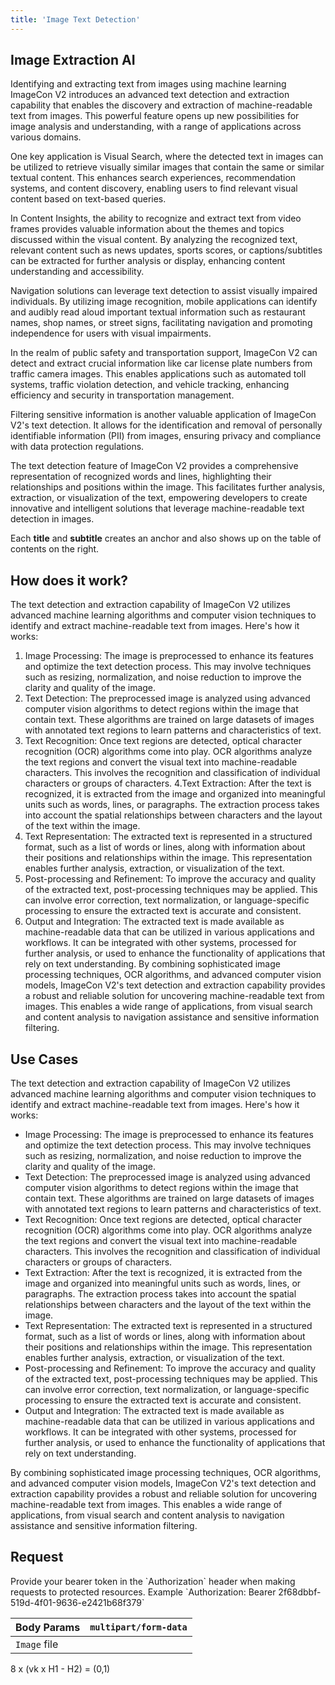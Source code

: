 ```yaml
---
title: 'Image Text Detection'
---
```


## Image Extraction AI

Identifying and extracting text from images using machine learning
ImageCon V2 introduces an advanced text detection and extraction capability that enables the discovery and extraction of machine-readable text from images. This powerful feature opens up new possibilities for image analysis and understanding, with a range of applications across various domains.

One key application is Visual Search, where the detected text in images can be utilized to retrieve visually similar images that contain the same or similar textual content. This enhances search experiences, recommendation systems, and content discovery, enabling users to find relevant visual content based on text-based queries.

In Content Insights, the ability to recognize and extract text from video frames provides valuable information about the themes and topics discussed within the visual content. By analyzing the recognized text, relevant content such as news updates, sports scores, or captions/subtitles can be extracted for further analysis or display, enhancing content understanding and accessibility.

Navigation solutions can leverage text detection to assist visually impaired individuals. By utilizing image recognition, mobile applications can identify and audibly read aloud important textual information such as restaurant names, shop names, or street signs, facilitating navigation and promoting independence for users with visual impairments.

In the realm of public safety and transportation support, ImageCon V2 can detect and extract crucial information like car license plate numbers from traffic camera images. This enables applications such as automated toll systems, traffic violation detection, and vehicle tracking, enhancing efficiency and security in transportation management.

Filtering sensitive information is another valuable application of ImageCon V2's text detection. It allows for the identification and removal of personally identifiable information (PII) from images, ensuring privacy and compliance with data protection regulations.

The text detection feature of ImageCon V2 provides a comprehensive representation of recognized words and lines, highlighting their relationships and positions within the image. This facilitates further analysis, extraction, or visualization of the text, empowering developers to create innovative and intelligent solutions that leverage machine-readable text detection in images.

<Tip>

Each **title** and **subtitle** creates an anchor and also shows up on the table of contents on the right.

</Tip>

## How does it work?

The text detection and extraction capability of ImageCon V2 utilizes advanced machine learning algorithms and computer vision techniques to identify and extract machine-readable text from images. Here's how it works:
1. Image Processing: The image is preprocessed to enhance its features and optimize the text detection process. This may involve techniques such as resizing, normalization, and noise reduction to improve the clarity and quality of the image.
2. Text Detection: The preprocessed image is analyzed using advanced computer vision algorithms to detect regions within the image that contain text. These algorithms are trained on large datasets of images with annotated text regions to learn patterns and characteristics of text.
3. Text Recognition: Once text regions are detected, optical character recognition (OCR) algorithms come into play. OCR algorithms analyze the text regions and convert the visual text into machine-readable characters. This involves the recognition and classification of individual characters or groups of characters.
4.Text Extraction: After the text is recognized, it is extracted from the image and organized into meaningful units such as words, lines, or paragraphs. The extraction process takes into account the spatial relationships between characters and the layout of the text within the image.
5. Text Representation: The extracted text is represented in a structured format, such as a list of words or lines, along with information about their positions and relationships within the image. This representation enables further analysis, extraction, or visualization of the text.
6. Post-processing and Refinement: To improve the accuracy and quality of the extracted text, post-processing techniques may be applied. This can involve error correction, text normalization, or language-specific processing to ensure the extracted text is accurate and consistent.
7. Output and Integration: The extracted text is made available as machine-readable data that can be utilized in various applications and workflows. It can be integrated with other systems, processed for further analysis, or used to enhance the functionality of applications that rely on text understanding.
By combining sophisticated image processing techniques, OCR algorithms, and advanced computer vision models, ImageCon V2's text detection and extraction capability provides a robust and reliable solution for uncovering machine-readable text from images. This enables a wide range of applications, from visual search and content analysis to navigation assistance and sensitive information filtering.

## Use Cases

The text detection and extraction capability of ImageCon V2 utilizes advanced machine learning algorithms and computer vision techniques to identify and extract machine-readable text from images. Here's how it works:
* Image Processing: The image is preprocessed to enhance its features and optimize the text detection process. This may involve techniques such as resizing, normalization, and noise reduction to improve the clarity and quality of the image.
* Text Detection: The preprocessed image is analyzed using advanced computer vision algorithms to detect regions within the image that contain text. These algorithms are trained on large datasets of images with annotated text regions to learn patterns and characteristics of text.
* Text Recognition: Once text regions are detected, optical character recognition (OCR) algorithms come into play. OCR algorithms analyze the text regions and convert the visual text into machine-readable characters. This involves the recognition and classification of individual characters or groups of characters.
* Text Extraction: After the text is recognized, it is extracted from the image and organized into meaningful units such as words, lines, or paragraphs. The extraction process takes into account the spatial relationships between characters and the layout of the text within the image.
* Text Representation: The extracted text is represented in a structured format, such as a list of words or lines, along with information about their positions and relationships within the image. This representation enables further analysis, extraction, or visualization of the text.
* Post-processing and Refinement: To improve the accuracy and quality of the extracted text, post-processing techniques may be applied. This can involve error correction, text normalization, or language-specific processing to ensure the extracted text is accurate and consistent.
* Output and Integration: The extracted text is made available as machine-readable data that can be utilized in various applications and workflows. It can be integrated with other systems, processed for further analysis, or used to enhance the functionality of applications that rely on text understanding.

By combining sophisticated image processing techniques, OCR algorithms, and advanced computer vision models, ImageCon V2's text detection and extraction capability provides a robust and reliable solution for uncovering machine-readable text from images. This enables a wide range of applications, from visual search and content analysis to navigation assistance and sensitive information filtering.

## Request
<AccordionGroup>
    <Accordion title='Authorization: Bearer Token'>
    Provide your bearer token in the `Authorization` header when making requests to protected resources.
    Example `Authorization: Bearer 2f68dbbf-519d-4f01-9636-e2421b68f379`
  </Accordion>
</AccordionGroup>

| Body Params                                                                              |  `multipart/form-data`                                                                    |
| ---------------------------------------------------------------------------------------- | ------------------------------------------------------------------------------------------|                                                     
| `Image` file                                                                             | <ResponseField name="required" type="data"></ResponseField>                             |                 


<Latex>8 x (vk x H1 - H2) = (0,1)</Latex>
